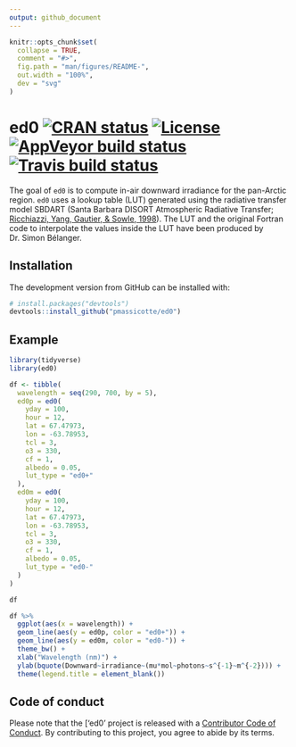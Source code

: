 ```yaml
---
output: github_document
---
```


```r
knitr::opts_chunk$set(
  collapse = TRUE,
  comment = "#>",
  fig.path = "man/figures/README-",
  out.width = "100%",
  dev = "svg"
)
```
# ed0 [![CRAN status](https://www.r-pkg.org/badges/version/ed0)](https://cran.r-project.org/package=ed0) [![License](https://eddelbuettel.github.io/badges/GPL2+.svg)](http://www.gnu.org/licenses/gpl-2.0.html) [![AppVeyor build status](https://ci.appveyor.com/api/projects/status/github/PMassicotte/ed0?branch=master&svg=true)](https://ci.appveyor.com/project/PMassicotte/ed0) [![Travis build status](https://travis-ci.org/PMassicotte/ed0.svg?branch=master)](https://travis-ci.org/PMassicotte/ed0)

The goal of `ed0` is to compute in-air downward irradiance for the pan-Arctic region. `ed0` uses a lookup table (LUT) generated using the radiative transfer model SBDART (Santa Barbara DISORT Atmospheric Radiative Transfer; [Ricchiazzi, Yang, Gautier, & Sowle, 1998](https://journals.ametsoc.org/doi/abs/10.1175/1520-0477%281998%29079%3C2101%3ASARATS%3E2.0.CO%3B2)). The LUT and the original Fortran code to interpolate the values inside the LUT have been produced by Dr. Simon Bélanger.

## Installation

The development version from GitHub can be installed with:

```r
# install.packages("devtools")
devtools::install_github("pmassicotte/ed0")
```

## Example

```r
library(tidyverse)
library(ed0)

df <- tibble(
  wavelength = seq(290, 700, by = 5),
  ed0p = ed0(
    yday = 100,
    hour = 12,
    lat = 67.47973,
    lon = -63.78953,
    tcl = 3,
    o3 = 330,
    cf = 1,
    albedo = 0.05,
    lut_type = "ed0+"
  ),
  ed0m = ed0(
    yday = 100,
    hour = 12,
    lat = 67.47973,
    lon = -63.78953,
    tcl = 3,
    o3 = 330,
    cf = 1,
    albedo = 0.05,
    lut_type = "ed0-"
  )
)

df

df %>% 
  ggplot(aes(x = wavelength)) +
  geom_line(aes(y = ed0p, color = "ed0+")) +
  geom_line(aes(y = ed0m, color = "ed0-")) +
  theme_bw() + 
  xlab("Wavelength (nm)") +
  ylab(bquote(Downward~irradiance~(mu*mol~photons~s^{-1}~m^{-2}))) +
  theme(legend.title = element_blank())

```

## Code of conduct

Please note that the ['ed0' project is released with a [Contributor Code of Conduct](CODE_OF_CONDUCT.md). By contributing to this project, you agree to abide by its terms.
